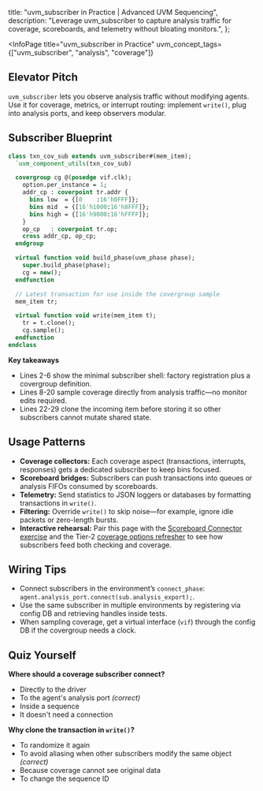 
  title: "uvm_subscriber in Practice | Advanced UVM Sequencing",
  description: "Leverage uvm_subscriber to capture analysis traffic for coverage, scoreboards, and telemetry without bloating monitors.",
};

<InfoPage
  title="uvm_subscriber in Practice"
  uvm_concept_tags={["uvm_subscriber", "analysis", "coverage"]}
>

  ## Elevator Pitch

  `uvm_subscriber` lets you observe analysis traffic without modifying agents. Use it for coverage, metrics, or interrupt routing: implement `write()`, plug into analysis ports, and keep observers modular.

  ## Subscriber Blueprint

  ```systemverilog
  class txn_cov_sub extends uvm_subscriber#(mem_item);
    `uvm_component_utils(txn_cov_sub)

    covergroup cg @(posedge vif.clk);
      option.per_instance = 1;
      addr_cp : coverpoint tr.addr {
        bins low  = {[0    :16'h0FFF]};
        bins mid  = {[16'h1000:16'h8FFF]};
        bins high = {[16'h9000:16'hFFFF]};
      }
      op_cp   : coverpoint tr.op;
      cross addr_cp, op_cp;
    endgroup

    virtual function void build_phase(uvm_phase phase);
      super.build_phase(phase);
      cg = new();
    endfunction

    // Latest transaction for use inside the covergroup sample
    mem_item tr;

    virtual function void write(mem_item t);
      tr = t.clone();
      cg.sample();
    endfunction
  endclass
  ```

  **Key takeaways**
  - Lines 2-6 show the minimal subscriber shell: factory registration plus a covergroup definition.
  - Lines 8-20 sample coverage directly from analysis traffic—no monitor edits required.
  - Lines 22-29 clone the incoming item before storing it so other subscribers cannot mutate shared state.

  ## Usage Patterns

  - **Coverage collectors:** Each coverage aspect (transactions, interrupts, responses) gets a dedicated subscriber to keep bins focused.
  - **Scoreboard bridges:** Subscribers can push transactions into queues or analysis FIFOs consumed by scoreboards.
  - **Telemetry:** Send statistics to JSON loggers or databases by formatting transactions in `write()`.
  - **Filtering:** Override `write()` to skip noise—for example, ignore idle packets or zero-length bursts.
  - **Interactive rehearsal:** Pair this page with the [Scoreboard Connector exercise](/exercises/scoreboard-connector) and the Tier-2 [coverage options refresher](/curriculum/T2_Intermediate/I-SV-3_Functional_Coverage/coverage-options) to see how subscribers feed both checking and coverage.

  ## Wiring Tips

  - Connect subscribers in the environment’s `connect_phase`: `agent.analysis_port.connect(sub.analysis_export);`.
  - Use the same subscriber in multiple environments by registering via config DB and retrieving handles inside tests.
  - When sampling coverage, get a virtual interface (`vif`) through the config DB if the covergroup needs a clock.

  ## Quiz Yourself

  **Where should a coverage subscriber connect?**
  - Directly to the driver
  - To the agent's analysis port *(correct)*
  - Inside a sequence
  - It doesn't need a connection

  **Why clone the transaction in `write()`?**
  - To randomize it again
  - To avoid aliasing when other subscribers modify the same object *(correct)*
  - Because coverage cannot see original data
  - To change the sequence ID

</InfoPage>
